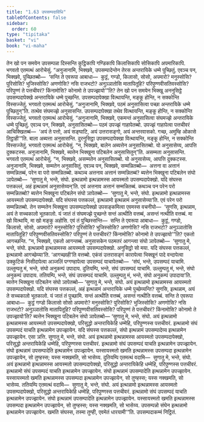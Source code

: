 ```yaml
---
title: "1.63 उपसम्पदाविधि"
tableOfContents: false
sidebar:
  order: 60
type: "tipitaka"
basket: "vi"
book: "vi-maha"
---
```



<DynamicBreadcrumb />

<Division number="125" book="vi-maha">

<Paragraph number="515" book="vi-maha">
तेन खो पन समयेन उपसम्पन्ना दिस्सन्ति कुट्ठिकापि गण्डिकापि किलासिकापि सोसिकापि अपमारिकापि. भगवतो एतमत्थं आरोचेसुं. “अनुजानामि, भिक्खवे, उपसम्पादेन्तेन तेरस अन्तरायिके धम्मे पुच्छितुं. एवञ्च पन, भिक्खवे, पुच्छितब्बो—  ‘सन्ति ते एवरूपा आबाधा—  कुट्ठं, गण्डो, किलासो, सोसो, अपमारो? मनुस्सोसि? पुरिसोसि? भुजिस्सोसि? अणणोसि? नसि राजभटो? अनुञ्ञातोसि मातापितूहि? परिपुण्णवीसतिवस्सोसि? परिपुण्णं ते पत्तचीवरं? किंनामोसि? कोनामो ते उपज्झायो’”ति?
</Paragraph>

<Paragraph number="516" book="vi-maha">
तेन खो पन समयेन भिक्खू अननुसिट्ठे उपसम्पदापेक्खे अन्तरायिके धम्मे पुच्छन्ति. उपसम्पदापेक्खा वित्थायन्ति, मङ्कू होन्ति, न सक्कोन्ति विस्सज्जेतुं. भगवतो एतमत्थं आरोचेसुं. “अनुजानामि, भिक्खवे, पठमं अनुसासित्वा पच्छा अन्तरायिके धम्मे पुच्छितुन्”ति.
</Paragraph>

<Paragraph number="517" book="vi-maha">
तत्थेव संघमज्झे अनुसासन्ति. उपसम्पदापेक्खा तथेव वित्थायन्ति, मङ्कू होन्ति, न सक्कोन्ति विस्सज्जेतुं. भगवतो एतमत्थं आरोचेसुं. “अनुजानामि, भिक्खवे, एकमन्तं अनुसासित्वा संघमज्झे अन्तरायिके धम्मे पुच्छितुं. एवञ्च पन, भिक्खवे, अनुसासितब्बो—
</Paragraph>

</Division>
<Division number="126" book="vi-maha">

<Paragraph number="518" book="vi-maha">
पठमं उपज्झं गाहापेतब्बो. उपज्झं गाहापेत्वा पत्तचीवरं आचिक्खितब्बं—  ‘अयं ते पत्तो, अयं सङ्घाटि, अयं उत्तरासङ्गो, अयं अन्तरवासको. गच्छ, अमुम्हि ओकासे तिट्ठाही’”ति.
</Paragraph>

<Paragraph number="519" book="vi-maha">
बाला अब्यत्ता अनुसासन्ति. दुरनुसिट्ठा उपसम्पदापेक्खा वित्थायन्ति, मङ्कू होन्ति, न सक्कोन्ति विस्सज्जेतुं. भगवतो एतमत्थं आरोचेसुं. “न, भिक्खवे, बालेन अब्यत्तेन अनुसासितब्बो. यो अनुसासेय्य, आपत्ति दुक्कटस्स. अनुजानामि, भिक्खवे, ब्यत्तेन भिक्खुना पटिबलेन अनुसासितुन्”ति.
</Paragraph>

<Paragraph number="520" book="vi-maha">
असम्मता अनुसासन्ति. भगवतो एतमत्थं आरोचेसुं. “न, भिक्खवे, असम्मतेन अनुसासितब्बो. यो अनुसासेय्य, आपत्ति दुक्कटस्स. अनुजानामि, भिक्खवे, सम्मतेन अनुसासितुं. एवञ्च पन, भिक्खवे, सम्मन्नितब्बो—  अत्तना वा अत्तानं सम्मन्नितब्बं, परेन वा परो सम्मन्नितब्बो.
</Paragraph>

<Paragraph number="521" book="vi-maha">
कथञ्च अत्तनाव अत्तानं सम्मन्नितब्बं? ब्यत्तेन भिक्खुना पटिबलेन संघो ञापेतब्बो—  ‘सुणातु मे, भन्ते, संघो. इत्थन्नामो इत्थन्नामस्स आयस्मतो उपसम्पदापेक्खो. यदि संघस्स पत्तकल्लं, अहं इत्थन्नामं अनुसासेय्यन्’ति. एवं अत्तनाव अत्तानं सम्मन्नितब्बं.
</Paragraph>

<Paragraph number="522" book="vi-maha">
कथञ्च पन परेन परो सम्मन्नितब्बो? ब्यत्तेन भिक्खुना पटिबलेन संघो ञापेतब्बो—  ‘सुणातु मे, भन्ते, संघो. इत्थन्नामो इत्थन्नामस्स आयस्मतो उपसम्पदापेक्खो. यदि संघस्स पत्तकल्लं, इत्थन्नामो इत्थन्नामं अनुसासेय्या’ति. एवं परेन परो सम्मन्नितब्बो.
</Paragraph>

<Paragraph number="523" book="vi-maha">
तेन सम्मतेन भिक्खुना उपसम्पदापेक्खो उपसङ्कमित्वा एवमस्स वचनीयो—  ‘सुणसि, इत्थन्नाम, अयं ते सच्चकालो भूतकालो. यं जातं तं संघमज्झे पुच्छन्ते सन्तं अत्थीति वत्तब्बं, असन्तं नत्थीति वत्तब्बं. मा खो वित्थायि, मा खो मङ्कु अहोसि. एवं तं पुच्छिस्सन्ति—  सन्ति ते एवरूपा आबाधा—  कुट्ठं, गण्डो, किलासो, सोसो, अपमारो? मनुस्सोसि? पुरिसोसि? भुजिस्सोसि? अणणोसि? नसि राजभटो? अनुञ्ञातोसि मातापितूहि? परिपुण्णवीसतिवस्सोसि? परिपुण्णं ते पत्तचीवरं? किंनामोसि? कोनामो ते उपज्झायो’”ति?
</Paragraph>

<Paragraph number="524" book="vi-maha">
एकतो आगच्छन्ति. “न, भिक्खवे, एकतो आगन्तब्बं. अनुसासकेन पठमतरं आगन्त्वा संघो ञापेतब्बो—  ‘सुणातु मे, भन्ते, संघो. इत्थन्नामो इत्थन्नामस्स आयस्मतो उपसम्पदापेक्खो. अनुसिट्ठो सो मया. यदि संघस्स पत्तकल्लं, इत्थन्नामो आगच्छेय्या’ति. ‘आगच्छाही’ति वत्तब्बो.
</Paragraph>

<Paragraph number="525" book="vi-maha">
एकंसं उत्तरासङ्गं कारापेत्वा भिक्खूनं पादे वन्दापेत्वा उक्कुटिकं निसीदापेत्वा अञ्जलिं पग्गण्हापेत्वा उपसम्पदं याचापेतब्बो—  ‘संघं, भन्ते, उपसम्पदं याचामि. उल्लुम्पतु मं, भन्ते, संघो अनुकम्पं उपादाय. दुतियम्पि, भन्ते, संघं उपसम्पदं याचामि. उल्लुम्पतु मं, भन्ते, संघो अनुकम्पं उपादाय. ततियम्पि, भन्ते, संघं उपसम्पदं याचामि. उल्लुम्पतु मं, भन्ते, संघो अनुकम्पं उपादाया’ति. ब्यत्तेन भिक्खुना पटिबलेन संघो ञापेतब्बो—
</Paragraph>

<Paragraph number="526" book="vi-maha">
‘सुणातु मे, भन्ते, संघो. अयं इत्थन्नामो इत्थन्नामस्स आयस्मतो उपसम्पदापेक्खो. यदि संघस्स पत्तकल्लं, अहं इत्थन्नामं अन्तरायिके धम्मे पुच्छेय्यन्ति? सुणसि, इत्थन्नाम, अयं ते सच्चकालो भूतकालो. यं जातं तं पुच्छामि. सन्तं अत्थीति वत्तब्बं, असन्तं नत्थीति वत्तब्बं. सन्ति ते एवरूपा आबाधा—  कुट्ठं गण्डो किलासो सोसो अपमारो? मनुस्सोसि? पुरिसोसि? भुजिस्सोसि? अणणोसि? नसि राजभटो? अनुञ्ञातोसि मातापितूहि? परिपुण्णवीसतिवस्सोसि? परिपुण्णं ते पत्तचीवरं? किंनामोसि? कोनामो ते उपज्झायो’ति? ब्यत्तेन भिक्खुना पटिबलेन संघो ञापेतब्बो—
</Paragraph>

</Division>
<Division number="127" book="vi-maha">

<Paragraph number="527" book="vi-maha">
‘सुणातु मे, भन्ते, संघो. अयं इत्थन्नामो इत्थन्नामस्स आयस्मतो उपसम्पदापेक्खो, परिसुद्धो अन्तरायिकेहि धम्मेहि, परिपुण्णस्स पत्तचीवरं. इत्थन्नामो संघं उपसम्पदं याचति इत्थन्नामेन उपज्झायेन. यदि संघस्स पत्तकल्लं, संघो इत्थन्नामं उपसम्पादेय्य इत्थन्नामेन उपज्झायेन. एसा ञत्ति.
</Paragraph>

<Paragraph number="528" book="vi-maha">
सुणातु मे, भन्ते, संघो. अयं इत्थन्नामो इत्थन्नामस्स आयस्मतो उपसम्पदापेक्खो, परिसुद्धो अन्तरायिकेहि धम्मेहि, परिपुण्णस्स पत्तचीवरं. इत्थन्नामो संघं उपसम्पदं याचति इत्थन्नामेन उपज्झायेन. संघो इत्थन्नामं उपसम्पादेति इत्थन्नामेन उपज्झायेन. यस्सायस्मतो खमति इत्थन्नामस्स उपसम्पदा इत्थन्नामेन उपज्झायेन, सो तुण्हस्स; यस्स नक्खमति, सो भासेय्य.
</Paragraph>

<Paragraph number="529" book="vi-maha">
दुतियम्पि एतमत्थं वदामि—  सुणातु मे, भन्ते, संघो. अयं इत्थन्नामो इत्थन्नामस्स आयस्मतो उपसम्पदापेक्खो, परिसुद्धो अन्तरायिकेहि धम्मेहि, परिपुण्णस्स पत्तचीवरं. इत्थन्नामो संघं उपसम्पदं याचति इत्थन्नामेन उपज्झायेन. संघो इत्थन्नामं उपसम्पादेति इत्थन्नामेन उपज्झायेन. यस्सायस्मतो खमति इत्थन्नामस्स उपसम्पदा इत्थन्नामेन उपज्झायेन, सो तुण्हस्स; यस्स नक्खमति, सो भासेय्य.
</Paragraph>

<Paragraph number="530" book="vi-maha">
ततियम्पि एतमत्थं वदामि—  सुणातु मे, भन्ते, संघो. अयं इत्थन्नामो इत्थन्नामस्स आयस्मतो उपसम्पदापेक्खो, परिसुद्धो अन्तरायिकेहि धम्मेहि, परिपुण्णस्स पत्तचीवरं. इत्थन्नामो संघं उपसम्पदं याचति इत्थन्नामेन उपज्झायेन. संघो इत्थन्नामं उपसम्पादेति इत्थन्नामेन उपज्झायेन. यस्सायस्मतो खमति इत्थन्नामस्स उपसम्पदा इत्थन्नामेन उपज्झायेन, सो तुण्हस्स; यस्स नक्खमति, सो भासेय्य.
</Paragraph>

<Paragraph number="531" book="vi-maha">
उपसम्पन्नो संघेन इत्थन्नामो इत्थन्नामेन उपज्झायेन. खमति संघस्स, तस्मा तुण्ही, एवमेतं धारयामी’”ति.

</Paragraph>
</Division>

<Paragraph number="532" type="center" book="vi-maha">
उपसम्पदाकम्मं निट्ठितं.
</Paragraph>